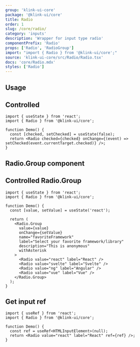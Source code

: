 ```yaml
---
group: 'klink-ui-core'
package: '@klink-ui/core'
title: Radio
order: 1
slug: /core/radio/
category: 'inputs'
description: 'Wrapper for input type radio'
componentPrefix: 'Radio'
props: ['Radio', 'RadioGroup']
import: "import { Radio } from '@klink-ui/core';"
source: 'klink-ui-core/src/Radio/Radio.tsx'
docs: 'core/Radio.mdx'
styles: ['Radio']
---
```



## Usage

<Demo data={RadioDemos.configurator} />

## Controlled

```tsx
import { useState } from 'react';
import { Radio } from '@klink-ui/core';

function Demo() {
  const [checked, setChecked] = useState(false);
  return <Radio checked={checked} onChange={(event) => setChecked(event.currentTarget.checked)} />;
}
```

## Radio.Group component

<Demo data={RadioDemos.groupConfigurator} />

## Controlled Radio.Group

```tsx
import { useState } from 'react';
import { Radio } from '@klink-ui/core';

function Demo() {
  const [value, setValue] = useState('react');

  return (
    <Radio.Group
      value={value}
      onChange={setValue}
      name="favoriteFramework"
      label="Select your favorite framework/library"
      description="This is anonymous"
      withAsterisk
    >
      <Radio value="react" label="React" />
      <Radio value="svelte" label="Svelte" />
      <Radio value="ng" label="Angular" />
      <Radio value="vue" label="Vue" />
    </Radio.Group>
  );
}
```

## Get input ref

```tsx
import { useRef } from 'react';
import { Radio } from '@klink-ui/core';

function Demo() {
  const ref = useRef<HTMLInputElement>(null);
  return <Radio value="react" label="React" ref={ref} />;
}
```
